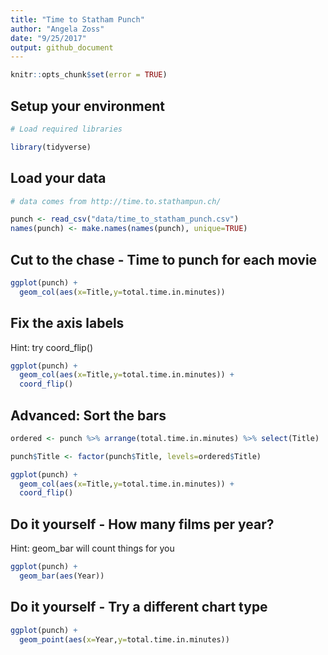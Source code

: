 ```yaml
---
title: "Time to Statham Punch"
author: "Angela Zoss"
date: "9/25/2017"
output: github_document
---
```


```r
knitr::opts_chunk$set(error = TRUE)
```

## Setup your environment

```r

# Load required libraries

library(tidyverse)

```

## Load your data

```r

# data comes from http://time.to.stathampun.ch/

punch <- read_csv("data/time_to_statham_punch.csv")
names(punch) <- make.names(names(punch), unique=TRUE)

```

## Cut to the chase - Time to punch for each movie

```r

ggplot(punch) +
  geom_col(aes(x=Title,y=total.time.in.minutes))

```

## Fix the axis labels

Hint: try coord_flip()

```r

ggplot(punch) +
  geom_col(aes(x=Title,y=total.time.in.minutes)) +
  coord_flip()

```

## Advanced: Sort the bars

```r

ordered <- punch %>% arrange(total.time.in.minutes) %>% select(Title)

punch$Title <- factor(punch$Title, levels=ordered$Title)

ggplot(punch) +
  geom_col(aes(x=Title,y=total.time.in.minutes)) +
  coord_flip()

```

## Do it yourself - How many films per year?

Hint: geom_bar will count things for you

```r

ggplot(punch) +
  geom_bar(aes(Year))

```

## Do it yourself - Try a different chart type

```r

ggplot(punch) +
  geom_point(aes(x=Year,y=total.time.in.minutes))

```